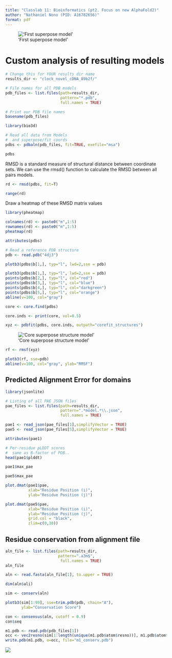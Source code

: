 ```yaml
---
title: "Classlab 11: Bioinformatics (pt2. Focus on new AlphaFold2)"
author: "Nathaniel Nono (PID: A16782656)"
format: pdf
---
```


!['First superpose model'](first_superpose.png)

# Custom analysis of resulting models

```r
# Change this for YOUR results dir name
results_dir <- "clock_novel_cDNA_89b2f/" 
```

```r
# File names for all PDB models
pdb_files <- list.files(path=results_dir,
                        pattern="*.pdb",
                        full.names = TRUE)

# Print our PDB file names
basename(pdb_files)
```

```r
library(bio3d)

# Read all data from Models 
#  and superpose/fit coords
pdbs <- pdbaln(pdb_files, fit=TRUE, exefile="msa")
```

```r
pdbs
```



RMSD is a standard measure of structural distance between coordinate sets. We can use the rmsd() function to calculate the RMSD between all pairs models.

```r
rd <- rmsd(pdbs, fit=T)
```

```r
range(rd)
```

Draw a heatmap of these RMSD matrix values

```r
library(pheatmap)

colnames(rd) <- paste0("m",1:5)
rownames(rd) <- paste0("m",1:5)
pheatmap(rd)
```

```r
attributes(pdbs)
```

```r
# Read a reference PDB structure
pdb <- read.pdb("4dj3")
```

```r
plotb3(pdbs$b[1,], typ="l", lwd=2,sse = pdb)
```


```r
plotb3(pdbs$b[1,], typ="l", lwd=2,sse = pdb)
points(pdbs$b[2,], typ="l", col="red")
points(pdbs$b[3,], typ="l", col="blue")
points(pdbs$b[4,], typ="l", col="darkgreen")
points(pdbs$b[5,], typ="l", col="orange")
abline(v=100, col="gray")
```

```r
core <- core.find(pdbs)
```

```r
core.inds <- print(core, vol=0.5)
```

```r
xyz <- pdbfit(pdbs, core.inds, outpath="corefit_structures")
```

!['Core superpose structure model'](second_superpose.png)

```r
rf <- rmsf(xyz)

plotb3(rf, sse=pdb)
abline(v=100, col="gray", ylab="RMSF")
```



## Predicted Alignment Error for domains

```r
library(jsonlite)

# Listing of all PAE JSON files
pae_files <- list.files(path=results_dir,
                        pattern=".*model.*\\.json",
                        full.names = TRUE)
```



```r
pae1 <- read_json(pae_files[1],simplifyVector = TRUE)
pae5 <- read_json(pae_files[5],simplifyVector = TRUE)

attributes(pae1)
```



```r
# Per-residue pLDDT scores 
#  same as B-factor of PDB..
head(pae1$plddt) 
```



```r
pae1$max_pae
```



```r
pae5$max_pae
```




```r
plot.dmat(pae1$pae, 
          xlab="Residue Position (i)",
          ylab="Residue Position (j)")
```



```r
plot.dmat(pae5$pae, 
          xlab="Residue Position (i)",
          ylab="Residue Position (j)",
          grid.col = "black",
          zlim=c(0,30))
```

## Residue conservation from alignment file

```r
aln_file <- list.files(path=results_dir,
                       pattern=".a3m$",
                        full.names = TRUE)
aln_file
```

```r
aln <- read.fasta(aln_file[1], to.upper = TRUE)
```

```r
dim(aln$ali)
```

```r
sim <- conserv(aln)
```

```r
plotb3(sim[1:99], sse=trim.pdb(pdb, chain="A"),
       ylab="Conservation Score")
```

```r
con <- consensus(aln, cutoff = 0.9)
con$seq
```



```r
m1.pdb <- read.pdb(pdb_files[1])
occ <- vec2resno(sim[1:length(unique(m1.pdb$atom$resno))], m1.pdb$atom$resno)
write.pdb(m1.pdb, o=occ, file="m1_conserv.pdb")
```


![](occupancy.png)

